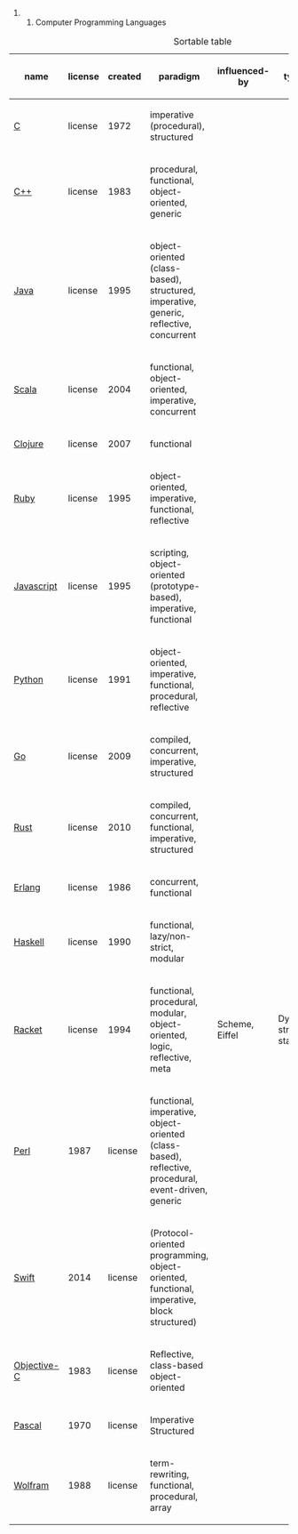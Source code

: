## Computer Programming Languages

{| class="wikitable sortable"
|+ Sortable table
|-
! scope="col" | name
! scope="col" | license
! scope="col" | created
! scope="col" | paradigm
! scope="col" | influenced-by
! scope="col" | typing
! scope="col" | GC
! scope="col" | tail call
|-
| [[C_(programming_language)|C]]
| license
| 1972
| imperative (procedural), structured
|
|
|
| no
| no
|-
| [[C%2B%2B|C++]]
| license
| 1983
| procedural, functional, object-oriented, generic
|
|
|
| [[Resource Acquisition Is Initialization|no]]
| maybe
|-
| [[Java_(programming_language)|Java]]
| license
| 1995
| object-oriented (class-based), structured, imperative, generic, reflective, concurrent
|
|
|
| yes
| no
|-
| [[Scala_(programming_language)|Scala]]
| license
| 2004
| functional, object-oriented, imperative, concurrent
|
|
|
| yes
| no
|-
| [[Clojure|Clojure]]
| license
| 2007
| functional
|
|
|
| yes
| [http://clojure.org/about/functional_programming#_recursive_looping no]
|-
| [[Ruby_(programming_language)|Ruby]]
| license
| 1995
| object-oriented, imperative, functional, reflective
|
|
|
| [http://www.rubyinside.com/how-ruby-manages-memory-and-garbage-collection-3006.html yes]
| no
|-
| [[JavaScript|Javascript]]
| license
| 1995
| scripting, object-oriented (prototype-based), imperative, functional
|
|
|
| [https://developer.mozilla.org/en-US/docs/Web/JavaScript/Memory_Management yes]
| no (maybe in ES6)
|-
| [[Python_(programming_language)|Python]]
| license
| 1991
| object-oriented, imperative, functional, procedural, reflective
|
|
|
| yes
| no
|-
| [[Go_(programming_language)|Go]]
| license
| 2009
| compiled, concurrent, imperative, structured
|
|
|
| yes
| [https://groups.google.com/forum/#!msg/golang-nuts/nOS2FEiIAaM/miAg83qEn-AJ no]
|-
| [[Rust_(programming_language)|Rust]]
| license
| 2010
| compiled, concurrent, functional, imperative, structured
|
|
|
| [https://doc.rust-lang.org/std/sync/struct.Arc.html no]
| [https://mail.mozilla.org/pipermail/rust-dev/2013-April/003557.html no]
|-
| [[Erlang_(programming_language)|Erlang]]
| license
| 1986
| concurrent, functional
|
|
|
| yes
| yes
|-
| [[Haskell_(programming_language)|Haskell]]
| license
| 1990
| functional, lazy/non-strict, modular
|
|
|
| [https://wiki.haskell.org/GHC/Memory_Management yes]
| [https://wiki.haskell.org/Tail_recursion yes]
|-
| [[Racket_(programming_language)|Racket]]
| license
| 1994
| functional, procedural, modular, object-oriented, logic, reflective, meta
| Scheme, Eiffel
| Dynamic, strong, static
| yes
| yes
|-
| [[Perl_6|Perl]]
| 1987
| license
| functional, imperative, object-oriented (class-based), reflective, procedural, event-driven, generic
|
|
|
| yes
| no
|-
| [[Swift_(programming_language)|Swift]]
| 2014
| license
| (Protocol-oriented programming, object-oriented, functional, imperative, block structured)
|
|
|
| [https://www.natashatherobot.com/functional-swift-tail-recursion/ no]
| [https://developer.apple.com/library/ios/documentation/Swift/Conceptual/Swift_Programming_Language/AutomaticReferenceCounting.html no]
|-
| [[Objective-C|Objective-C]]
| 1983
| license
| Reflective, class-based object-oriented
|
|
|
| no
| no
|-
| [[Pascal_(programming_language)|Pascal]]
| 1970
| license
| Imperative Structured
|
|
|
|
|
|-
| [[Wolfram_Language|Wolfram]]
| 1988
| license
| term-rewriting, functional, procedural, array
|
|
| no maybe
| no maybe
|}
